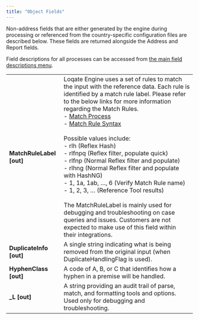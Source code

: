 ```yaml
---
title: "Object Fields"
---
```


Non-address fields that are either generated by the engine during processing or referenced from the country-specific configuration files are described below. These fields are returned alongside the Address and Report fields.

Field descriptions for all processes can be accessed from [the main field descriptions menu](/field-descriptions/).

|                          |                                                                                                                                                                                                                                                                                                                                                                                                                                                                                                                                                                                                                                                                                                                                                                                                                                       |
| ------------------------ | ------------------------------------------------------------------------------------------------------------------------------------------------------------------------------------------------------------------------------------------------------------------------------------------------------------------------------------------------------------------------------------------------------------------------------------------------------------------------------------------------------------------------------------------------------------------------------------------------------------------------------------------------------------------------------------------------------------------------------------------------------------------------------------------------------------------------------------- |
| **MatchRuleLabel [out]** | Loqate Engine uses a set of rules to match the input with the reference data. Each rule is identified by a match rule label. Please refer to the below links for more information regarding the Match Rules.<br/>- [Match Process](/available-processes/match-process/)<br/>- [Match Rule Syntax](/support/match-rules-syntax/)<br/><br/>Possible values include:<br/>- rlh (Reflex Hash)<br/>- rlfnpq (Reflex filter, populate quick)<br/>- rlfnp (Normal Reflex filter and populate)<br/>- rlhng (Normal Reflex filter and populate with HashNG)<br/>- 1, 1a, 1ab, …, 6 (Verify Match Rule name)<br/>- 1, 2, 3, … (Reference Tool results)<br/><br/>The MatchRuleLabel is mainly used for debugging and troubleshooting on case queries and issues. Customers are not expected to make use of this field within their integrations. |
| **DuplicateInfo [out]**  | A single string indicating what is being removed from the original input (when DuplicateHandlingFlag is used).                                                                                                                                                                                                                                                                                                                                                                                                                                                                                                                                                                                                                                                                                                                        |
| **HyphenClass [out]**    | A code of A, B, or C that identifies how a hyphen in a premise will be handled.                                                                                                                                                                                                                                                                                                                                                                                                                                                                                                                                                                                                                                                                                                                                                       |
| **\_L [out]**            | A string providing an audit trail of parse, match, and formatting tools and options. Used only for debugging and troubleshooting.                                                                                                                                                                                                                                                                                                                                                                                                                                                                                                                                                                                                                                                                                                     |
